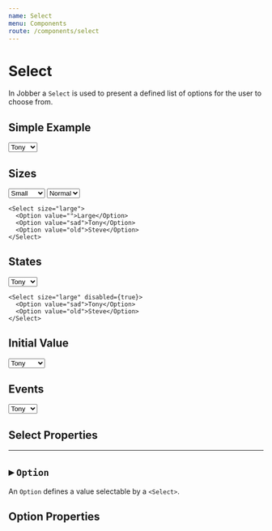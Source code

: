 ```yaml
---
name: Select
menu: Components
route: /components/select
---
```



# Select

<ComponentStatus stage="pre" responsive="no" accessible="no" />

In Jobber a `Select` is used to present a defined list of options for the user
to choose from.

## Simple Example

<Playground>
  <Select>
    <Option value="sad">Tony</Option>
    <Option value="old">Steve</Option>
  </Select>
</Playground>

## Sizes

<Playground>
  <Content>
    <Select size="small">
      <Option value="">Small</Option>
      <Option value="sad" disabled>Tony</Option>
      <Option value="old">Steve</Option>
      <Option value="splat" label="Natasha"></Option>
    </Select>

<Select>
  <Option value="">Normal</Option>
  <Option value="sad">Tony</Option>
  <Option value="old">Steve</Option>
  <Option value="yoink">Vision</Option>
</Select>

    <Select size="large">
      <Option value="">Large</Option>
      <Option value="sad">Tony</Option>
      <Option value="old">Steve</Option>
    </Select>

  </Content>
</Playground>

## States

<Playground>
  <Content>
    <Select size="large" invalid={true}>
      <Option value="sad">Tony</Option>
      <Option value="old">Steve</Option>
    </Select>

    <Select size="large" disabled={true}>
      <Option value="sad">Tony</Option>
      <Option value="old">Steve</Option>
    </Select>

  </Content>
</Playground>

## Initial Value

<Playground>
  <Select defaultValue="yoink">
    <Option value="sad">Tony</Option>
    <Option value="old">Steve</Option>
    <Option value="splat">Natasha</Option>
    <Option value="yoink">Vision</Option>
  </Select>
</Playground>

## Events

<Playground>
  <Select onChange={x => console.log(x)}>
    <Option value="sad">Tony</Option>
    <Option value="old">Steve</Option>
  </Select>
</Playground>

## Select Properties

<Props of={Select} />

---

## ▸ `Option`

An `Option` defines a value selectable by a `<Select>`.

## Option Properties

<Props of={Option} />

